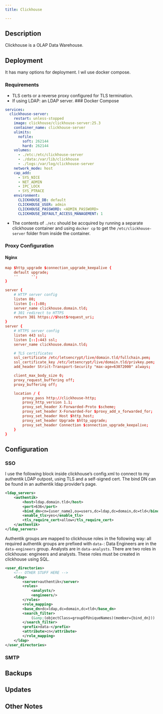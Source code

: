```yaml
---
title: Clickhouse

---
```


## Description
Clickhouse is a OLAP Data Warehouse.

## Deployment
It has many options for deployment. I wil use docker compose.


### Requirements
- TLS certs or a reverse proxy configured for TLS termination.
- If using LDAP: an LDAP server.
### Docker Compose

```yaml
services:
  clickhouse-server:
    restart: unless-stopped
    image: clickhouse/clickhouse-server:25.3
    container_name: clickhouse-server
    ulimits:
      nofile:
        soft: 262144
        hard: 262144
    volumes:
      - ./etc:/etc/clickhouse-server
      - ./data:/var/lib/clickhouse
      - ./logs:/var/log/clickhouse-server
    network_mode: host
    cap_add:
      - SYS_NICE
      - NET_ADMIN
      - IPC_LOCK
      - SYS_PTRACE
    environment:
      CLICKHOUSE_DB: default
      CLICKHOUSE_USER: admin
      CLICKHOUSE_PASSWORD: <ADMIN_PASSWORD>
      CLICKHOUSE_DEFAULT_ACCESS_MANAGEMENT: 1
```
- The contents of `./etc` should be accquired by running a separate clickhouse container and using `docker cp` to get the `/etc/clickhouse-server` folder from inside the container.

### Proxy Configuration

#### Nginx
```nginx.conf
map $http_upgrade $connection_upgrade_keepalive {
    default upgrade;
    ''      '';
}

server {
    # HTTP server config
    listen 80;
    listen [::]:80;
    server_name clickhouse.domain.tld;
    # 301 redirect to HTTPS
    return 301 https://$host$request_uri;
}
server {
    # HTTPS server config
    listen 443 ssl;
    listen [::]:443 ssl;
    server_name clickhouse.domain.tld;

    # TLS certificates
    ssl_certificate /etc/letsencrypt/live/domain.tld/fullchain.pem;
    ssl_certificate_key /etc/letsencrypt/live/domain.tld/privkey.pem;
    add_header Strict-Transport-Security "max-age=63072000" always;

    client_max_body_size 0;
    proxy_request_buffering off;
    proxy_buffering off;

    location / {
        proxy_pass http://clickhouse-http;
        proxy_http_version 1.1;
        proxy_set_header X-Forwarded-Proto $scheme;
        proxy_set_header X-Forwarded-For $proxy_add_x_forwarded_for;
        proxy_set_header Host $http_host;
        proxy_set_header Upgrade $http_upgrade;
        proxy_set_header Connection $connection_upgrade_keepalive;
    }
}
```

## Configuration

### SSO
I use the following block inside clickhouse's config.xml to connect to my authentik LDAP outpost, using TLS and a self-signed cert. The bind DN can be found in an authentik ldap provider's page.

```xml
<ldap_servers>
    <authentik>
        <host>ldap.domain.tld</host>
        <port>636</port>
        <bind_dn>cn={user_name},ou=users,dc=ldap,dc=domain,dc=tld</bind_dn>
        <enable_tls>yes</enable_tls>
        <tls_require_cert>allow</tls_require_cert>
    </authentik>
</ldap_servers>
```

Authentik groups are mapped to clickhouse roles in the following way: all required authentik groups are prefixed with `data-`: Data Engineers are in the `data-engineers` group. Analysts are in `data-analysts`. There are two roles in clickhouse: engineers and analysts. These roles must be created in clickhouse using SQL.

```xml
<user_directories>
    <!-- OTHER STUFF HERE -->
    <ldap>
        <server>authentik</server>
        <roles>
            <analysts/>
            <engineers/>
        </roles>
        <role_mapping>
        <base_dn>dc=ldap,dc=domain,dc=tld</base_dn>
        <search_filter>
            (&amp;(objectClass=groupOfUniqueNames)(member={bind_dn}))
        </search_filter>
        <prefix>data-</prefix>
        <attribute>cn</attribute>
        </role_mapping>
    </ldap>
</user_directories>
```


### SMTP

## Backups

## Updates

## Other Notes